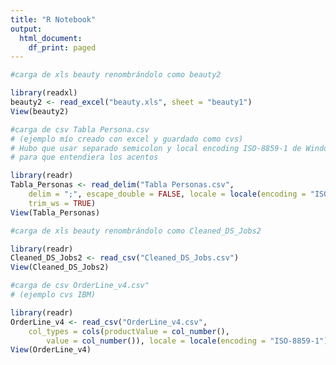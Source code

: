 ```yaml
---
title: "R Notebook"
output:
  html_document:
    df_print: paged
---
```




```r
#carga de xls beauty renombrándolo como beauty2

library(readxl)
beauty2 <- read_excel("beauty.xls", sheet = "beauty1")
View(beauty2)
```

```r
#carga de csv Tabla Persona.csv 
# (ejemplo mío creado con excel y guardado como cvs)
# Hubo que usar separado semicolon y local encoding ISO-8859-1 de Windows 
# para que entendiera los acentos

library(readr)
Tabla_Personas <- read_delim("Tabla Personas.csv", 
    delim = ";", escape_double = FALSE, locale = locale(encoding = "ISO-8859-1"), 
    trim_ws = TRUE)
View(Tabla_Personas)
```

```r
#carga de xls beauty renombrándolo como Cleaned_DS_Jobs2

library(readr)
Cleaned_DS_Jobs2 <- read_csv("Cleaned_DS_Jobs.csv")
View(Cleaned_DS_Jobs2)
```

```r
#carga de csv OrderLine_v4.csv"
# (ejemplo cvs IBM)

library(readr)
OrderLine_v4 <- read_csv("OrderLine_v4.csv", 
    col_types = cols(productValue = col_number(), 
        value = col_number()), locale = locale(encoding = "ISO-8859-1"))
View(OrderLine_v4)
```


